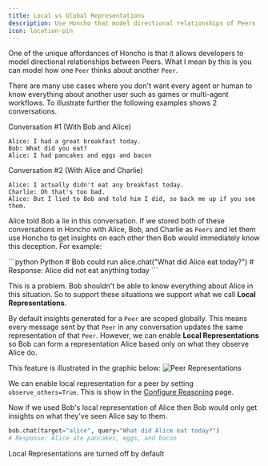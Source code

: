 ```yaml
---
title: Local vs Global Representations
description: Use Honcho that model directional relationships of Peers
icon: location-pin
---
```


One of the unique affordances of Honcho is that it allows developers to model
directional relationships between Peers. What I mean by this is you can model
how one `Peer` thinks about another `Peer`.

There are many use cases where you don't want every agent or human to know
everything about another user such as games or multi-agent workflows. To
illustrate further the following examples shows 2 conversations.

Conversation #1 (With Bob and Alice)
```
Alice: I had a great breakfast today.
Bob: What did you eat?
Alice: I had pancakes and eggs and bacon
```

Conversation #2 (With Alice and Charlie)
```
Alice: I actually didn't eat any breakfast today.
Charlie: Oh that's too bad.
Alice: But I lied to Bob and told him I did, so back me up if you see them.
```

Alice told Bob a lie in this conversation. If we stored both of these
conversations in Honcho with Alice, Bob, and Charlie as `Peers` and let them
use Honcho to get insights on each other then Bob would immediately know this
deception. For example:

<CodeGroup>
  ```python Python
  # Bob could run
  alice.chat("What did Alice eat today?")
  # Response: Alice did not eat anything today
  ```
</CodeGroup>

This is a problem. Bob shouldn't be able to know everything about Alice in this
situation. So to support these situations we support what we call **Local
Representations**.

By default insights generated for a `Peer` are scoped globally. This means every
message sent by that `Peer` in any conversation updates the same representation
of that `Peer`. However, we can enable **Local Representations** so Bob can
form a representation Alice based only on what they observe Alice do.

This feature is illustrated in the graphic below:
<img src="/images/local-vs-global-reps.png" alt="Peer Representations" />

We can enable local representation for a peer by setting `observe_others=True`.
This is show in the [Configure
Reasoning](/v2/documentation/core-concepts/configuration) page.

Now if we used Bob's local representation of Alice then Bob would only get
insights on what they've seen Alice say to them.

```python
bob.chat(target="alice", query="What did Alice eat today?")
# Response: Alice ate pancakes, eggs, and bacon
```

<Note>
  Local Representations are turned off by default
  </Note>
